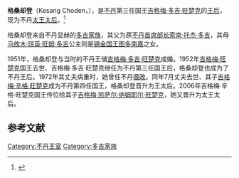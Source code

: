 {{Infobox royalty
|con
sort     = yes
|name        = 格桑却登
|title = {{BHU}}太王太后陛下<br>''HM'' The Queen Grandmother of Bhutan
|image       = Kesang Choden.jpg
|caption     = 
|reign          = 1952年3月30日－1972年7月21日 
|coronation = 1952年10月27日<ref>{{Cite web |url=http://www.royalark.net/Bhutan/bhutan3.htm |title=Royal Ark |access-date=2016-10-30 |archive-date=2016-11-28 |archive-url=https://web.archive.org/web/20161128143500/http://www.royalark.net/Bhutan/bhutan3.htm |dead-url=no }}</ref>
|predecessor = [[彭措却登|彭措却登]]<br>[[白玛德庆|白玛德庆]]
|successor = [[多杰·旺姆·旺楚克|多杰·旺姆]]<br>Tshering Pem<br>Tshering Yangdon<br>Sangay Choden
|succession = [[不丹|不丹]][[王后|王后]]
|full name   =
|spouse      = [[吉格梅·多吉·旺楚克|吉格梅·多吉·旺楚克]]（1951年－1972年）
|issue       = Sonam Choden Wangchuck <br> Dechan Wangmo Wangchuck <br>[[吉格梅·辛格·旺楚克|吉格梅·辛格·旺楚克]]<br> Pema Lhaden Wangchuck <br> Kesang Wangmo Wangchuck
|father      = [[索南·托杰·多吉|索南·托杰·多吉]]
|mother      = [[马攸木·琼英·旺姆·多吉|马攸木·琼英·旺姆·多吉]]
|birth_date  = {{birth date and age|df=yes|1930|5|21}}
|birth_place = [[印度|印度]][[噶伦堡|噶伦堡]][[不丹屋|不丹屋]]
|death_date  =
|death_place =
|place of burial =
|religion    = [[佛教|佛教]][[密宗|密宗]]
|house = [[旺楚克王朝|旺楚克王朝]]<!--As women in Bhutan keep their names upon marriage and because there is no official source such as from a official royal website, it is best not to mention a royal house.--> 
}}
{{Bhutan's royal family}}
'''格桑却登'''（Kesang Choden，{{bd|1930年}}），是[[不丹|不丹]]第三任国王[[吉格梅·多吉·旺楚克|吉格梅·多吉·旺楚克]]的[[王后|王后]]，现为不丹[[太王太后|太王太后]]。<ref name="telegraphindia.com">{{cite web|title=Octogenarian grandmother of king to visit different holy places in state|url=http://www.telegraphindia.com/1131210/jsp/bihar/story_17661980.jsp#.VBUF8qN0Ykk|accessdate=14 September 2014|archive-date=2017-11-12|archive-url=https://web.archive.org/web/20171112025004/https://www.telegraphindia.com/1131210/jsp/bihar/story_17661980.jsp#.VBUF8qN0Ykk|dead-url=no}}</ref>

格桑却登来自不丹显赫的[[多吉家族|多吉家族]]，其父为原[[不丹首相列表|不丹首席部长]][[索南·托杰·多吉|索南·托杰·多吉]]，其母[[马攸木·琼英·旺姆·多吉|马攸木·琼英·旺姆·多吉]]公主则是[[锡金国王|锡金国王]][[图多南嘉|图多南嘉]]之女。

1951年，格桑却登与当时的不丹王储[[吉格梅·多吉·旺楚克|吉格梅·多吉·旺楚克]]成婚。1952年[[吉格梅·旺楚克|吉格梅·旺楚克]]国王去世、吉格梅·多吉·旺楚克继任为不丹第三任国王后，格桑却登也成为了不丹王后。1972年其丈夫病重时，她曾任不丹[[摄政|摄政]]。同年7月丈夫去世、其子[[吉格梅·辛格·旺楚克|吉格梅·辛格·旺楚克]]成为不丹第四任国王，格桑却登晋升为王太后。2006年吉格梅·辛格·旺楚克国王传位给其子[[吉格梅·凯萨尔·纳姆耶尔·旺楚克|吉格梅·凯萨尔·纳姆耶尔·旺楚克]]，她又晋升为太王太后。

== 参考文献 ==
{{reflist}}

[[Category:不丹王室|Category:不丹王室]]
[[Category:多吉家族|Category:多吉家族]]